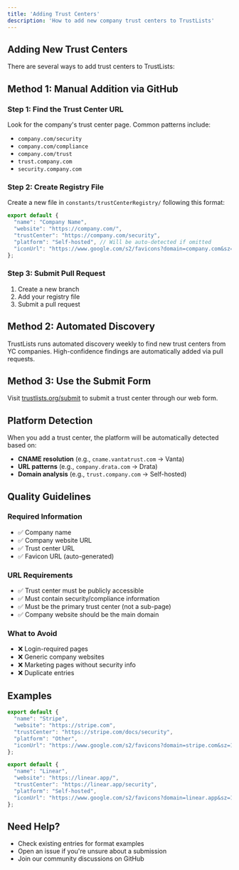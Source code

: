 ```yaml
---
title: 'Adding Trust Centers'
description: 'How to add new company trust centers to TrustLists'
---
```


## Adding New Trust Centers

There are several ways to add trust centers to TrustLists:

## Method 1: Manual Addition via GitHub

### Step 1: Find the Trust Center URL

Look for the company's trust center page. Common patterns include:
- `company.com/security`
- `company.com/compliance` 
- `company.com/trust`
- `trust.company.com`
- `security.company.com`

### Step 2: Create Registry File

Create a new file in `constants/trustCenterRegistry/` following this format:

```javascript
export default {
  "name": "Company Name",
  "website": "https://company.com/",
  "trustCenter": "https://company.com/security",
  "platform": "Self-hosted", // Will be auto-detected if omitted
  "iconUrl": "https://www.google.com/s2/favicons?domain=company.com&sz=128"
};
```

### Step 3: Submit Pull Request

1. Create a new branch
2. Add your registry file
3. Submit a pull request

## Method 2: Automated Discovery

TrustLists runs automated discovery weekly to find new trust centers from YC companies. High-confidence findings are automatically added via pull requests.

## Method 3: Use the Submit Form

Visit [trustlists.org/submit](https://trustlists.org/submit) to submit a trust center through our web form.

## Platform Detection

When you add a trust center, the platform will be automatically detected based on:

- **CNAME resolution** (e.g., `cname.vantatrust.com` → Vanta)
- **URL patterns** (e.g., `company.drata.com` → Drata)
- **Domain analysis** (e.g., `trust.company.com` → Self-hosted)

## Quality Guidelines

### Required Information
- ✅ Company name
- ✅ Company website URL
- ✅ Trust center URL
- ✅ Favicon URL (auto-generated)

### URL Requirements
- ✅ Trust center must be publicly accessible
- ✅ Must contain security/compliance information
- ✅ Must be the primary trust center (not a sub-page)
- ✅ Company website should be the main domain

### What to Avoid
- ❌ Login-required pages
- ❌ Generic company websites
- ❌ Marketing pages without security info
- ❌ Duplicate entries

## Examples

<CodeGroup>

```javascript Good Example
export default {
  "name": "Stripe",
  "website": "https://stripe.com",
  "trustCenter": "https://stripe.com/docs/security",
  "platform": "Other",
  "iconUrl": "https://www.google.com/s2/favicons?domain=stripe.com&sz=128"
};
```

```javascript Another Good Example  
export default {
  "name": "Linear",
  "website": "https://linear.app/",
  "trustCenter": "https://linear.app/security",
  "platform": "Self-hosted",
  "iconUrl": "https://www.google.com/s2/favicons?domain=linear.app&sz=128"
};
```

</CodeGroup>

## Need Help?

- Check existing entries for format examples
- Open an issue if you're unsure about a submission
- Join our community discussions on GitHub
